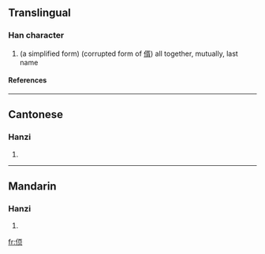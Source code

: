 ==Translingual==
===Han character===
{{Han char|rn=9|rad=人|as=06|sn=8|four=|canj=人一月人 (OMBO)}}
# (a simplified form) (corrupted form of [[偦]]) all together, mutually, last name
====References====
{{Han ref|kx=0102.291|uh=3454|ud=13396}}

----
==Cantonese==
===Hanzi===
{{yue-hanzi|jyut=|y=seui2}}
# {{defn|Cantonese}}

----
==Mandarin==
===Hanzi===
{{cmn-hanzi|pin=[[xǔ]] ([[xu3]])|wg=hsü<sup>3</sup>}}
# {{defn|Mandarin}}

[[fr:㑔]]